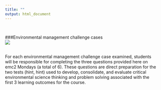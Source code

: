 ```yaml
---
title: ""
output: html_document
---
```

<br>

###Environmental management challenge cases    
![](./triwizard.jpg)  
<br>


For each environmental management challenge case examined, students will be responsible for completing the three questions provided here on emc2 Mondays (a total of 6).  These questions are direct preparation for the two tests (hint, hint) used to develop, consolidate, and evaluate critical environmental science thinking and problem solving associated with the first 3 learning outcomes for the course.  